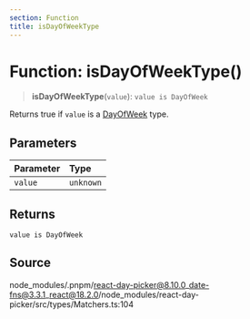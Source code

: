 ```yaml
---
section: Function
title: isDayOfWeekType
---
```


# Function: isDayOfWeekType()

> **isDayOfWeekType**(`value`): `value is DayOfWeek`

Returns true if `value` is a [DayOfWeek](/docs/api/main/type-aliases/DayOfWeek.mdx) type.

## Parameters

| Parameter | Type |
| :------ | :------ |
| `value` | `unknown` |

## Returns

`value is DayOfWeek`

## Source

node\_modules/.pnpm/react-day-picker@8.10.0\_date-fns@3.3.1\_react@18.2.0/node\_modules/react-day-picker/src/types/Matchers.ts:104
